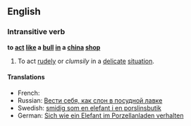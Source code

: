 ==English==
===Intransitive verb===
'''to [[act]] [[like]] a [[bull]] [[in]] a [[china]] [[shop]]'''
# {{idiom}} To act [[rudely]] or ''clumsily'' in a [[delicate]] [[situation]].

====Translations====
*French: {{t|fr|comme un éléphant dans un magasin de porcelaine|}}
*Russian: [[Вести себя, как слон в посудной лавке]]
*Swedish: [[smidig som en elefant i en porslinsbutik]]
*German: [[Sich wie ein Elefant im Porzellanladen verhalten]]